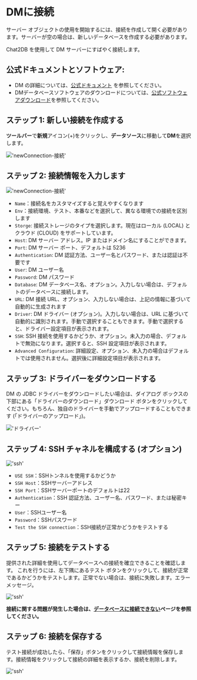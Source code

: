 # DMに接続

サーバー オブジェクトの使用を開始するには、接続を作成して開く必要があります。サーバーが空の場合は、新しいデータベースを作成する必要があります。

Chat2DB を使用して DM サーバーにすばやく接続します。

## 公式ドキュメントとソフトウェア:

- DM の詳細については、[公式ドキュメント](https://eco.dameng.com/document/dm/zh-cn/pm/index.html) を参照してください。
- DMデータベースソフトウェアのダウンロードについては、[公式ソフトウェアダウンロード](https://www.dameng.com/list_103.html)を参照してください。

## ステップ 1: 新しい接続を作成する

**ツールバー**で**新規**アイコン(+)をクリックし、**データソース**に移動して**DM**を選択します。

!['newConnection-接続'](/image/connection/dm1.png)

## ステップ 2: 接続情報を入力します

!['newConnection-接続'](/image/connection/dm2.png)

- `Name`：接続名をカスタマイズすると覚えやすくなります
- `Env`：接続環境、テスト、本番などを選択して、異なる環境での接続を区別します
- `Storge`: 接続ストレージのタイプを選択します。現在はローカル (LOCAL) とクラウド (CLOUD) をサポートしています。
- `Host`: DM サーバー アドレス。IP またはドメイン名にすることができます。
- `Port`: DM サーバー ポート、デフォルトは 5236
- `Authentication`: DM 認証方法、ユーザー名とパスワード、または認証は不要です
- `User`: DM ユーザー名
- `Password`: DM パスワード
- `Database`: DM データベース名、オプション。入力しない場合は、デフォルトのデータベースに接続します。
- `URL`: DM 接続 URL、オプション、入力しない場合は、上記の情報に基づいて自動的に生成されます
- `Driver`: DM ドライバー (オプション)。入力しない場合は、URL に基づいて自動的に識別されます。手動で選択することもできます。手動で選択すると、ドライバー設定項目が表示されます。
- `SSH`: SSH 接続を使用するかどうか、オプション。未入力の場合、デフォルトで無効になります。選択すると、SSH 設定項目が表示されます。
- `Advanced Configuration`: 詳細設定、オプション、未入力の場合はデフォルトでは使用されません。選択後に詳細設定項目が表示されます。

## ステップ 3: ドライバーをダウンロードする

DM の JDBC ドライバーをダウンロードしたい場合は、ダイアログ ボックスの下部にある「ドライバーのダウンロード」ダウンロード ボタンをクリックしてください。もちろん、独自のドライバーを手動でアップロードすることもできます (「ドライバーのアップロード」)。

!['ドライバー'](/image/connection/driver.png)

## ステップ 4: SSH チャネルを構成する (オプション)

!['ssh'](/image/connection/ssh.png)
- `USE SSH`：SSHトンネルを使用するかどうか
- `SSH Host`：SSHサーバーアドレス
- `SSH Port`：SSHサーバーポートのデフォルトは22
- `Authentication`：SSH 認証方法、ユーザー名、パスワード、または秘密キー
- `User`：SSHユーザー名
- `Password`：SSHパスワード
- `Test the SSH connection`：SSH接続が正常かどうかをテストする

## ステップ 5: 接続をテストする

提供された詳細を使用してデータベースへの接続を確立できることを確認します。
これを行うには、左下隅にあるテスト ボタンをクリックして、接続が正常であるかどうかをテストします。正常でない場合は、接続に失敗します。エラーメッセージ。

!['ssh'](/image/connection/test.png)

**接続に関する問題が発生した場合は、[データベースに接続できない]((https://docs.chat2db.ai/docs/question/Cannot-connect-to-database))ページを参照してください。**

## ステップ 6: 接続を保存する

テスト接続が成功したら、「保存」ボタンをクリックして接続情報を保存します。接続情報をクリックして接続の詳細を表示するか、接続を削除します。

!['ssh'](/image/connection/test.png)